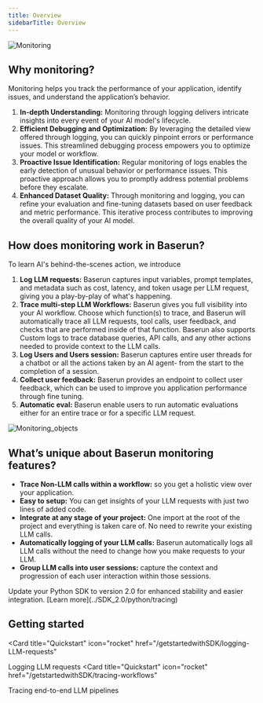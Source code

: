 ```yaml
---
title: Overview
sidebarTitle: Overview
---
```


![Monitoring](/images/monitoring-dashboard-full.png)

## Why monitoring?

Monitoring helps you track the performance of your application, identify issues, and understand the application’s behavior.

1. **In-depth Understanding:** Monitoring through logging delivers intricate insights into every event of your AI model's lifecycle.
2. **Efficient Debugging and Optimization:** By leveraging the detailed view offered through logging, you can quickly pinpoint errors or performance issues. This streamlined debugging process empowers you to optimize your model or workflow.
3. **Proactive Issue Identification:** Regular monitoring of logs enables the early detection of unusual behavior or performance issues. This proactive approach allows you to promptly address potential problems before they escalate.
4. **Enhanced Dataset Quality:** Through monitoring and logging, you can refine your evaluation and fine-tuning datasets based on user feedback and metric performance. This iterative process contributes to improving the overall quality of your AI model.

## How does monitoring work in Baserun?

To learn AI's behind-the-scenes action, we introduce

1. **Log LLM requests:** Baserun captures input variables, prompt templates, and metadata such as cost, latency, and token usage per LLM request, giving you a play-by-play of what's happening.
2. **Trace multi-step LLM Workflows:** Baserun gives you full visibility into your AI workflow. Choose which function(s) to trace, and Baserun will automatically trace all LLM requests, tool calls, user feedback, and checks that are performed inside of that function. Baserun also supports Custom logs to trace database queries, API calls, and any other actions needed to provide context to the LLM calls.
3. **Log Users and Users session:** Baserun captures entire user threads for a chatbot or all the actions taken by an AI agent- from the start to the completion of a session.
4. **Collect user feedback:** Baserun provides an endpoint to collect user feedback, which can be used to improve you application performance through fine tuning.
5. **Automatic eval:** Baserun enable users to run automatic evaluations either for an entire trace or for a specific LLM request.

![Monitoring_objects](/images/monitoring_objects.png)

## What’s unique about Baserun monitoring features?

- **Trace Non-LLM calls within a workflow:** so you get a holistic view over your application.
- **Easy to setup:** You can get insights of your LLM requests with just two lines of added code.
- **Integrate at any stage of your project:** One import at the root of the project and everything is taken care of. No need to rewrite your existing LLM calls.
- **Automatically logging of your LLM calls:** Baserun automatically logs all LLM calls without the need to change how you make requests to your LLM.
- **Group LLM calls into user sessions:** capture the context and progression of each user interaction within those sessions.

<Tip>
  Update your Python SDK to version 2.0 for enhanced stability and easier
  integration. [Learn more](../SDK_2.0/python/tracing)
</Tip>

## Getting started

<CardGroup cols={2}>

<Card
  title="Quickstart"
  icon="rocket"
  href="/getstartedwithSDK/logging-LLM-requests"
>
  Logging LLM requests
</Card>
<Card
  title="Quickstart"
  icon="rocket"
  href="/getstartedwithSDK/tracing-workflows"
>
  Tracing end-to-end LLM pipelines
</Card>
</CardGroup>
